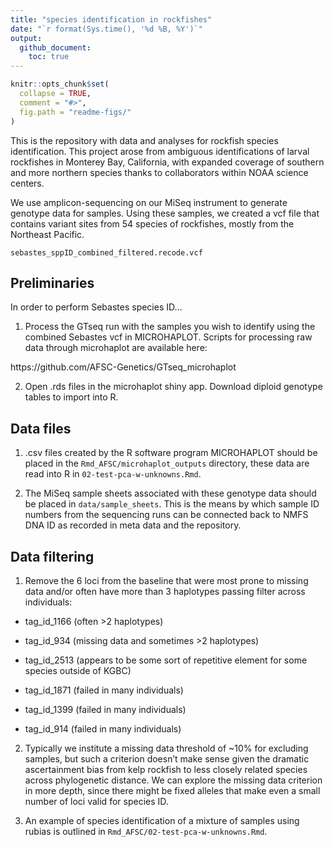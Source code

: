 ```yaml
---
title: "species identification in rockfishes"
date: "`r format(Sys.time(), '%d %B, %Y')`"
output: 
  github_document:
    toc: true
---
```


<!-- README.md is generated from README.Rmd. Please edit that file -->

```r
knitr::opts_chunk$set(
  collapse = TRUE,
  comment = "#>",
  fig.path = "readme-figs/"
)
```

This is the repository with data and analyses for rockfish species identification. This project arose from ambiguous identifications of larval rockfishes in Monterey Bay, California, with expanded coverage of southern and more northern species thanks to collaborators within NOAA science centers.


We use amplicon-sequencing on our MiSeq instrument to generate genotype data for samples. Using these samples, we created a vcf file that contains variant sites from 54 species of rockfishes, mostly from the Northeast Pacific.

`sebastes_sppID_combined_filtered.recode.vcf `


## Preliminaries

 In order to perform Sebastes species ID...

1. Process the GTseq run with the samples you wish to identify using the combined Sebastes vcf in MICROHAPLOT. Scripts for processing raw data through microhaplot are available here:

https://github.com/AFSC-Genetics/GTseq_microhaplot


2. Open .rds files in the microhaplot shiny app. Download diploid genotype tables to import into R.


## Data files

1. .csv files created by the R software program MICROHAPLOT should be placed in the `Rmd_AFSC/microhaplot_outputs` directory, these data are read into R in  `02-test-pca-w-unknowns.Rmd`. 

2. The MiSeq sample sheets associated with these genotype data should be placed in `data/sample_sheets`. This is the means by which sample ID numbers from the sequencing runs can be connected back to NMFS DNA ID as recorded in meta data and the repository.

## Data filtering

1. Remove the 6 loci from the baseline that were most prone to missing data and/or often have more than 3 haplotypes passing filter across individuals:


- tag_id_1166 (often >2 haplotypes)

- tag_id_934 (missing data and sometimes >2 haplotypes)

- tag_id_2513 (appears to be some sort of repetitive element for some species outside of KGBC)

- tag_id_1871 (failed in many individuals)

- tag_id_1399 (failed in many individuals)

- tag_id_914 (failed in many individuals)


2. Typically we institute a missing data threshold of ~10% for excluding samples, but such a criterion doesn't make sense given the dramatic ascertainment bias from kelp rockfish to less closely related species across phylogenetic distance. We can explore the missing data criterion in more depth, since there might be fixed alleles that make even a small number of loci valid for species ID.


3. An example of species identification of a mixture of samples using rubias is outlined in `Rmd_AFSC/02-test-pca-w-unknowns.Rmd`.












